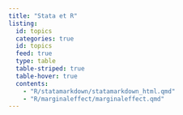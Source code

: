 ```yaml
---
title: "Stata et R"
listing:
  id: topics
  categories: true
  id: topics
  feed: true
  type: table
  table-striped: true
  table-hover: true
  contents:
    - "R/statamarkdown/statamarkdown_html.qmd"
    - "R/marginaleffect/marginaleffect.qmd"
---
```


